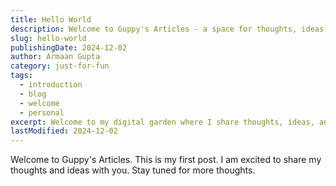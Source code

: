 ```yaml
---
title: Hello World
description: Welcome to Guppy's Articles - a space for thoughts, ideas, and creative explorations
slug: hello-world
publishingDate: 2024-12-02
author: Armaan Gupta
category: just-for-fun
tags:
  - introduction
  - blog
  - welcome
  - personal
excerpt: Welcome to my digital garden where I share thoughts, ideas, and creative explorations. This is just the beginning of an exciting journey.
lastModified: 2024-12-02
---
```

Welcome to Guppy's Articles. This is my first post. I am excited to share my thoughts and ideas with you. Stay tuned for more thoughts.
